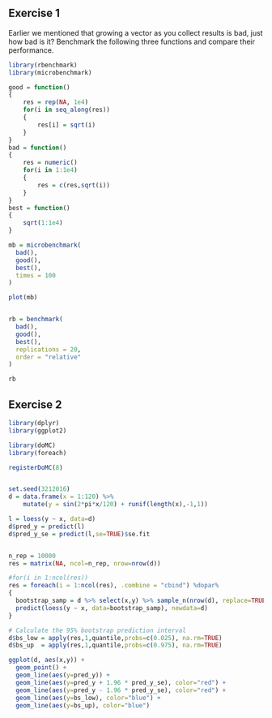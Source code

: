 ## Exercise 1

Earlier we mentioned that growing a vector as you collect results is bad, just how bad is it? Benchmark the following three functions and compare their performance.

```r
library(rbenchmark)
library(microbenchmark)

good = function()
{
    res = rep(NA, 1e4)
    for(i in seq_along(res))
    {
        res[i] = sqrt(i)
    }
}
bad = function()
{
    res = numeric()
    for(i in 1:1e4)
    {
        res = c(res,sqrt(i))
    }
}
best = function()
{
    sqrt(1:1e4)
}

mb = microbenchmark(
  bad(),
  good(),
  best(),
  times = 100
)

plot(mb)


rb = benchmark(
  bad(),
  good(),
  best(),
  replications = 20,
  order = "relative"
)

rb
```

## Exercise 2

```r
library(dplyr)
library(ggplot2)

library(doMC)
library(foreach)

registerDoMC(8)


set.seed(3212016)
d = data.frame(x = 1:120) %>%
    mutate(y = sin(2*pi*x/120) + runif(length(x),-1,1))

l = loess(y ~ x, data=d)
d$pred_y = predict(l)
d$pred_y_se = predict(l,se=TRUE)$se.fit


n_rep = 10000
res = matrix(NA, ncol=n_rep, nrow=nrow(d))

#for(i in 1:ncol(res))
res = foreach(i = 1:ncol(res), .combine = "cbind") %dopar%
{ 
  bootstrap_samp = d %>% select(x,y) %>% sample_n(nrow(d), replace=TRUE)
  predict(loess(y ~ x, data=bootstrap_samp), newdata=d)
}

# Calculate the 95% bootstrap prediction interval
d$bs_low = apply(res,1,quantile,probs=c(0.025), na.rm=TRUE)
d$bs_up  = apply(res,1,quantile,probs=c(0.975), na.rm=TRUE)

ggplot(d, aes(x,y)) +
  geom_point() +
  geom_line(aes(y=pred_y)) +
  geom_line(aes(y=pred_y + 1.96 * pred_y_se), color="red") +
  geom_line(aes(y=pred_y - 1.96 * pred_y_se), color="red") +
  geom_line(aes(y=bs_low), color="blue") +
  geom_line(aes(y=bs_up), color="blue")


```